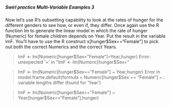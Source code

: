 ##### Swirl practice Multi-Variable Examples 3

Now let's use R's subsetting capability to look at the rates of hunger for the different genders to see how, or even
if, they differ.  Once again use the R function lm to generate the linear model in which the rate of hunger (Numeric)
for female children depends on Year. Put the result in the variable lmF. You'll have to use the R construct
x[hunger$Sex=="Female"] to pick out both the correct Numerics and the correct Years.


> lmF <- lm(Numeric[hunger$Sex="Female"]~Year,hunger)
Error: unexpected '=' in "lmF <- lm(Numeric[hunger$Sex="

> lmF <- lm(Numeric[hunger$Sex=="Female"] ~ Year,hunger)
Error in model.frame.default(formula = Numeric[hunger$Sex == "Female"] ~  : 
  variable lengths differ (found for 'Year')
  
> lmF <- lm(Numeric[hunger$Sex=="Female"] ~ Year[hunger$Sex=="Female"],hunger)





